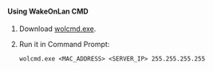 <h4>Using WakeOnLan CMD</h4>

1. Download [wolcmd.exe](https://www.depicus.com/wake-on-lan/wake-on-lan-cmd).

2. Run it in Command Prompt:

   ```
   wolcmd.exe <MAC_ADDRESS> <SERVER_IP> 255.255.255.255
   ```
